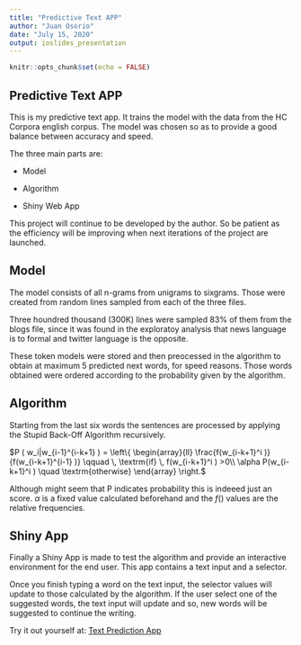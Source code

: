 ```yaml
---
title: "Predictive Text APP"
author: "Juan Osorio"
date: "July 15, 2020"
output: ioslides_presentation
---
```


```r
knitr::opts_chunk$set(echo = FALSE)
```


## Predictive Text APP

This is my predictive text app. It trains the model with the data from the HC Corpora english corpus. The model was chosen so as to provide a good balance between accuracy and speed.

The three main parts are:

- Model

- Algorithm

- Shiny Web App

This project will continue to be developed by the author. So be patient as the efficiency will be improving when next iterations of the project are launched.

## Model

The model consists of all n-grams from unigrams to sixgrams. Those were created from random lines sampled from each of the three files.

Three houndred thousand (300K) lines were sampled 83% of them from the blogs file, since it was found in the exploratoy analysis that news language is to formal and twitter language is the opposite.

These token models were stored and then preocessed in the algorithm to obtain at maximum 5 predicted next words, for speed reasons. Those words obtained were ordered according to the probability given by the algorithm.

## Algorithm

Starting from the last six words the sentences are processed by applying the Stupid Back-Off Algorithm recursively.

$P ( w_i|w_{i-1}^{i-k+1} ) =  
\left\{
  \begin{array}{ll}
    \frac{f(w_{i-k+1}^i )}{f(w_{i-k+1}^{i-1} )} \qquad \, \textrm{if} \, f(w_{i-k+1}^i ) >0\\
    \alpha P(w_{i-k+1}^i ) \quad \textrm{otherwise}
  \end{array}
\right.$

Although might seem that P indicates probability this is indeeed just an score. $\alpha$ is a fixed value calculated beforehand and the $f()$ values are the relative frequencies.

## Shiny App

Finally a Shiny App is made to test the algorithm and provide an interactive environment for the end user. This app contains a text input and a selector.

Once you finish typing a word on the text input, the selector values will update to those calculated by the algorithm. If the user select one of the suggested words, the text input will update and so, new words will be suggested to continue the writing.

Try it out yourself at: [Text Prediction App](https://juanferov.shinyapps.io/predictiveText/)



